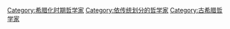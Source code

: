 [[Category:希腊化时期哲学家|Category:希腊化时期哲学家]]
[[Category:依传统划分的哲学家|Category:依传统划分的哲学家]]
[[Category:古希腊哲学家|Category:古希腊哲学家]]